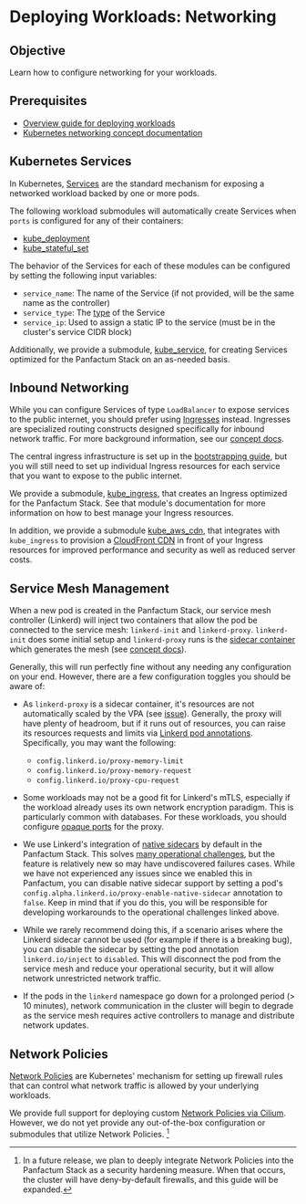 # Deploying Workloads: Networking

## Objective

Learn how to configure networking for your workloads.

## Prerequisites

* [Overview guide for deploying workloads](/docs/main/guides/deploying-workloads/basics)
* [Kubernetes networking concept documentation](/docs/main/concepts/networking/cluster-networking)

## Kubernetes Services

In Kubernetes, [Services](https://kubernetes.io/docs/concepts/services-networking/service/)
are the standard mechanism for exposing a networked workload backed by one or more pods.

The following workload submodules will automatically create Services when `ports` is configured
for any of their containers:

* [kube\_deployment](/docs/main/reference/infrastructure-modules/submodule/kubernetes/kube_deployment)
* [kube\_stateful\_set](/docs/main/reference/infrastructure-modules/submodule/kubernetes/kube_stateful_set)

The behavior of the Services for each of these modules can be configured by setting the following input
variables:

* `service_name`: The name of the Service (if not provided, will be the same name as the controller)
* `service_type`: The [type](https://kubernetes.io/docs/concepts/services-networking/service/#publishing-services-service-types) of the Service
* `service_ip`: Used to assign a static IP to the service (must be in the cluster's service CIDR block)

Additionally, we provide a submodule, [kube\_service](/docs/main/reference/infrastructure-modules/submodule/kubernetes/kube_service),
for creating Services optimized for the Panfactum Stack on an as-needed basis.

## Inbound Networking

While you can configure Services of type `LoadBalancer` to expose services to the public internet,
you should prefer using [Ingresses](https://kubernetes.io/docs/concepts/services-networking/ingress/) instead. Ingresses
are specialized routing constructs designed specifically for inbound network traffic. For
more background information, see our [concept docs](/docs/main/concepts/networking/cluster-networking#inbound-networking).

The central ingress infrastructure is set up in the [bootstrapping guide](/docs/main/guides/bootstrapping/inbound-networking#deploy-the-ingress-system),
but you will still need to set up individual Ingress resources for each service that you want to expose
to the public internet.

We provide a submodule, [kube\_ingress](/docs/main/reference/infrastructure-modules/submodule/kubernetes/kube_ingress),
that creates an Ingress optimized for the Panfactum Stack. See that module's documentation for more information
on how to best manage your Ingress resources.

In addition, we provide a submodule [kube\_aws\_cdn](/docs/main/reference/infrastructure-modules/submodule/kubernetes/kube_aws_cdn),
that integrates with `kube_ingress` to provision a [CloudFront CDN](https://aws.amazon.com/cloudfront/) in front of your Ingress resources
for improved performance and security as well as reduced server costs.

## Service Mesh Management

When a new pod is created in the Panfactum Stack, our service mesh controller (Linkerd) will inject two containers
that allow the pod be connected to the service mesh: `linkerd-init` and `linkerd-proxy`. `linkerd-init` does some
initial setup and `linkerd-proxy` runs is the [sidecar container](https://kubernetes.io/docs/concepts/workloads/pods/sidecar-containers/)
which generates the mesh (see [concept docs](/docs/main/concepts/networking/cluster-networking#service-mesh)).

Generally, this will run perfectly fine without any needing any configuration on your end. However, there are a few
configuration toggles you should be aware of:

* As `linkerd-proxy` is a sidecar container, it's resources are not automatically scaled by the VPA (see [issue](https://github.com/kubernetes/autoscaler/issues/7229)).
  Generally, the proxy will have plenty of headroom, but if it runs out of resources, you can raise its resources requests
  and limits via [Linkerd pod annotations](https://linkerd.io/2.16/reference/proxy-configuration/). Specifically,
  you may want the following:

  * `config.linkerd.io/proxy-memory-limit`
  * `config.linkerd.io/proxy-memory-request`
  * `config.linkerd.io/proxy-cpu-request`

* Some workloads may not be a good fit for Linkerd's mTLS, especially if the workload already uses its own network encryption
  paradigm. This is particularly common with databases. For these workloads, you should configure [opaque ports](https://linkerd.io/2-edge/features/protocol-detection/#marking-ports-as-opaque)
  for the proxy.

* We use Linkerd's integration of [native sidecars](https://kubernetes.io/blog/2023/08/25/native-sidecar-containers/) by default in the Panfactum Stack.
  This solves [many operational challenges](https://buoyant.io/blog/kubernetes-1-28-revenge-of-the-sidecars), but the feature is relatively
  new so may have undiscovered failures cases. While we have not experienced any issues since
  we enabled this in Panfactum, you can disable native sidecar support by setting
  a pod's `config.alpha.linkerd.io/proxy-enable-native-sidecar` annotation to `false`. Keep in mind that if you do this,
  you will be responsible for developing workarounds to the operational challenges linked above.

* While we rarely recommend doing this, if a scenario arises where the Linkerd sidecar cannot be used (for example if there
  is a breaking bug), you can disable the sidecar by setting the pod annotation `linkerd.io/inject` to `disabled`. This
  will disconnect the pod from the service mesh and reduce your operational security, but it will allow network unrestricted
  network traffic.

* If the pods in the `linkerd` namespace go down for a prolonged period (> 10 minutes), network communication in the cluster will begin to degrade as the
  service mesh requires active controllers to manage and distribute network updates.

## Network Policies

[Network Policies](https://kubernetes.io/docs/concepts/services-networking/network-policies/)
are Kubernetes' mechanism for setting up firewall rules that can control what network traffic
is allowed by your underlying workloads.

We provide full support for deploying custom [Network Policies via Cilium](https://docs.cilium.io/en/latest/security/policy/index.html).
However, we do not yet provide any out-of-the-box configuration or submodules that utilize Network Policies. [^1]

[^1]: In a future release, we plan to deeply integrate Network Policies into the Panfactum Stack as a security hardening measure.
    When that occurs, the cluster will have deny-by-default firewalls, and this guide will be expanded.
